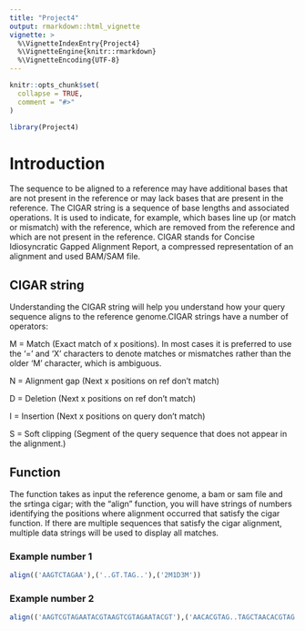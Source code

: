 ```yaml
---
title: "Project4"
output: rmarkdown::html_vignette
vignette: >
  %\VignetteIndexEntry{Project4}
  %\VignetteEngine{knitr::rmarkdown}
  %\VignetteEncoding{UTF-8}
---
```


```r
knitr::opts_chunk$set(
  collapse = TRUE,
  comment = "#>"
)
```

```r
library(Project4)
```

# Introduction
The sequence to be aligned to a reference may have additional bases that are not present in the reference or may lack bases that are present in the reference. The CIGAR string is a sequence of base lengths and associated operations. It is used to indicate, for example, which bases line up (or match or mismatch) with the reference, which are removed from the reference and which are not present in the reference. CIGAR stands for Concise Idiosyncratic Gapped Alignment Report, a compressed representation of an alignment and used BAM/SAM file.

## CIGAR string
Understanding the CIGAR string will help you understand how your query sequence aligns to the reference genome.CIGAR strings have a number of operators:

M = Match (Exact match of x positions). In most cases it is preferred to use the '=' and 'X' characters to denote matches or mismatches rather than the older 'M' character, which is ambiguous.

N	= Alignment gap (Next x positions on ref don’t match)

D	= Deletion (Next x positions on ref don’t match)

I =	Insertion (Next x positions on query don’t match)

S = Soft clipping (Segment of the query sequence that does not appear in the alignment.)

## Function
The function takes as input the reference genome, a bam or sam file and the srtinga cigar; with the "align" function, you will have strings of numbers identifying the positions where alignment occurred that satisfy the cigar function. If there are multiple sequences that satisfy the cigar alignment, multiple data strings will be used to display all matches.

### Example number 1
```r
align(('AAGTCTAGAA'),('..GT.TAG..'),('2M1D3M'))
```

### Example number 2
```r
align(('AAGTCGTAGAATACGTAAGTCGTAGAATACGT'),('AACACGTAG..TAGCTAACACGTAG..TAGCT'),('2S5M2D2M'))
```
